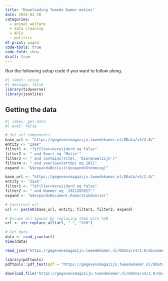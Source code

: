 ```yaml
---
title: "Downloading Tweede Kamer moties"
date: 2024-03-20
categories:
  - animal welfare
  - data cleaning
  - APIs
  - politics
df-print: paged
code-tools: true
code-fold: show
draft: true
---
```


Run the following setup code if you want to follow along.

```r
#| label: setup
#| message: false
library(tidyverse)
library(jsonlite)
```

## Getting the data

```r
#| label: get-data
#| eval: false

# Set url components
base_url <- "https://gegevensmagazijn.tweedekamer.nl/OData/v4/2.0/"
entity <- "Zaak"
filter1 <- "?$filter=Verwijderd eq false"
filter2 <- " and Soort eq 'Motie'"
filter3 <- " and contains(Titel, 'Dierenwelzijn')"
filter4 <- " and year(GestartOp) eq 2021"
expand <- "&$expand=Besluit($expand=Stemming)"

base_url <- "https://gegevensmagazijn.tweedekamer.nl/OData/v4/2.0/"
entity <- "Zaak"
filter1 <- "?$filter=Verwijderd eq false"
filter2 <- " and Nummer eq '2021Z05927'"
expand <- "&$expand=Document,Kamerstukdossier"

# Construct url
url <- paste0(base_url, entity, filter1, filter2, expand)

# Escape all spaces by replacing them with %20
url <- str_replace_all(url, " ", "%20")

# Get data
data <- read_json(url)
View(data)

read_json("https://gegevensmagazijn.tweedekamer.nl/OData/v4/2.0/document/117fa98c-2e9c-464c-b0ef-6b12945ccb24/resource")

library(pdftools)
pdftools::pdf_text(pdf = "https://gegevensmagazijn.tweedekamer.nl/OData/v4/2.0/document/117fa98c-2e9c-464c-b0ef-6b12945ccb24/resource")

download.file("https://gegevensmagazijn.tweedekamer.nl/OData/v4/2.0/document/117fa98c-2e9c-464c-b0ef-6b12945ccb24/resource", destfile = "test.pdf")
```

